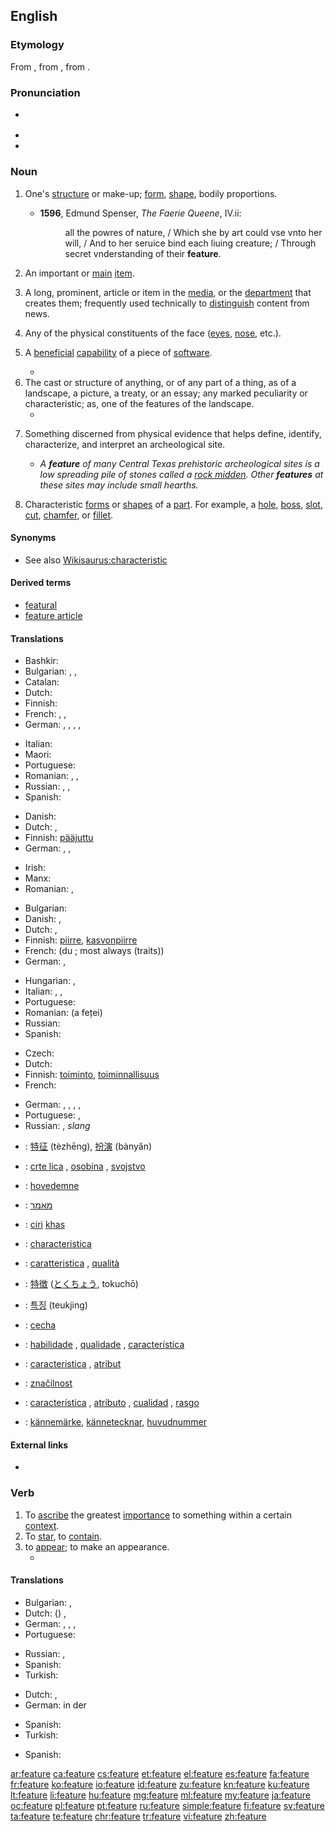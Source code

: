 ==English==
{{wikipedia}}

===Etymology===
From {{etyl|xno|en}} {{term|feture|lang=fro}}, from {{etyl|fro|en}} {{term|faiture|lang=fro}}, from {{etyl|la|en}} {{term|factura|lang=la}}.

===Pronunciation===
* {{a|UK}} {{IPA|/fiːtʃə(ɹ)/}}
* {{audio|en-us-feature.ogg|Audio (US)}}
* {{rhymes|iːtʃə(ɹ)}}

===Noun===
{{en-noun}}

# {{context|obsolete|lang=en}} One's [[structure]] or make-up; [[form]], [[shape]], bodily proportions.
#* '''1596''', Edmund Spenser, ''The Faerie Queene'', IV.ii:
#*: all the powres of nature, / Which she by art could vse vnto her will, / And to her seruice bind each liuing creature; / Through secret vnderstanding of their '''feature'''.
# An important or [[main]] [[item]].
# {{context|media|lang=en}} A long, prominent, article or item in the [[media]], or the [[department]] that creates them; frequently used technically to [[distinguish]] content from news.
# Any of the physical constituents of the face ([[eye]]s, [[nose]], etc.).
# {{context|computing|lang=en}} A [[beneficial]] [[capability]] of a piece of [[software]].
#* {{quote-book|passage=The program contained an internal '''feature''', which allowed a user to update display text after each command keystroke.|title=[[S:Free as in Freedom/Chapter 6|Free as in Freedom]]|author=Sam Williams|year=2002}}
# The cast or structure of anything, or of any part of a thing, as of a landscape, a picture, a treaty, or an essay; any marked peculiarity or characteristic; as, one of the features of the landscape.
#* {{quote-book|passage=The most prominent '''feature''' of the New England land system was the town grant, which in every case became the territorial basis of a group settlement.|title=[[S:1911 Encyclopædia Britannica/United States/History|1911 Encyclopædia Britannica]]|year=1911}}
# {{context|archaeology|lang=en}} Something discerned from physical evidence that helps define, identify,  characterize, and interpret an archeological site.
#* ''A '''feature''' of many Central Texas prehistoric archeological sites is a low spreading pile of stones called a [[rock midden]]. Other '''features''' at these sites may include small hearths.''
# {{context|engineering|lang=en}} Characteristic [[form]]s or [[shape]]s of a [[part]]. For example, a [[hole]], [[boss]], [[slot]], [[cut]], [[chamfer]], or [[fillet]].

====Synonyms====
* See also [[Wikisaurus:characteristic]]

====Derived terms====
* [[featural]]
* [[feature article]]

====Translations====
{{trans-top|important or main item}}
* Bashkir: {{t|ba|сифат|tr=sifat|sc=Cyrl}}
* Bulgarian: {{t+|bg|свойство|n|sc=Cyrl}}, {{t+|bg|признак|m|sc=Cyrl}}, {{t+|bg|особеност|f|sc=Cyrl}}
* Catalan: {{t|ca|tret|m}}
* Dutch: {{t+|nl|eigenschap|f}}
* Finnish: {{t+|fi|ominaisuus}}
* French: {{t+|fr|caractéristique|f}}, {{t+|fr|particularité|f}}, {{t+|fr|spécialité|f}}
* German: {{t+|de|Besonderheit|f}}, {{t+|de|Charakteristikum|n}}, {{t|de|Eigentümlichkeit|f}}, {{t+|de|Merkmal|n}}, {{t+|de|Eigenschaft|f}}
{{trans-mid}}
* Italian: {{t+|it|caratteristica|f}}
* Maori: {{t|mi|tūāhua}}
* Portuguese: {{t+|pt|característica|f}}
* Romanian: {{t+|ro|caracteristică}}, {{t+|ro|particularitate}}, {{t|ro|proprietate}}
* Russian: {{t+|ru|особенность|f|tr=osóbennost’}}, {{t+|ru|свойство|n|tr=svójsto}}, {{t+|ru|признак|m|tr=príznak}}
* Spanish: {{t+|es|característica|f}}
{{trans-bottom}}

{{trans-top|long, prominent, article or item in the media}}
* Danish: {{t|da|feature|c}}
* Dutch: {{t|nl|hoofdartikel|n}}, {{t+|nl|verslag|n}}
* Finnish: [[pääjuttu]]
* German: {{t+|de|Feature|n}}, {{t+|de|Feuilleton|n}}, {{t|de|Sonderbeitrag|m}}
{{trans-mid}}
* Irish: {{t|ga|gnéchlár|m}}
* Manx: {{t|gv|ard-skeeal|m}}
* Romanian: {{t+|ro|foileton}}, {{t+|ro|reportaj}}
{{trans-bottom}}

{{trans-top|one of the physical constituents of the face}}
* Bulgarian: {{t+|bg|черта|f|sc=Cyrl}}
* Danish: {{t|da|træk|n}}, {{t|da|ansigtstræk|n}}
* Dutch: {{t+|nl|trek|m}}, {{t+|nl|gelaatstrek|m}}
* Finnish: [[piirre]], [[kasvonpiirre]]
* French: {{t+|fr|trait|m}} (du {{t+|fr|visage|m}}; most always {{g|p}} (traits))
* German: {{t+|de|Charakteristikum|n}}, {{t+|de|Merkmal|n}}
{{trans-mid}}
* Hungarian: {{t+|hu|arcvonás}}, {{t+|hu|vonás}}
* Italian: {{t|it|tratti somatici}}, {{t|it|connotati}}, {{t|it|lineamenti}}
* Portuguese: {{t+|pt|traço|m}}
* Romanian: {{t|ro|trăsătură}} (a feței)
* Russian: {{t|ru|черта лица|f|tr=čertá licá}}
* Spanish: {{t+|es|rasgo|m}}
{{trans-bottom}}

{{trans-top|computing: beneficial capability of a piece of software}}
* Czech: {{t+|cs|funkce}}
* Dutch: {{t+|nl|eigenschap|f}}
* Finnish: [[toiminto]], [[toiminnallisuus]]
* French: {{t+|fr|fonctionnalité|f}}
{{trans-mid}}
* German: {{t+|de|Besonderheit|f}}, {{t+|de|Merkmal|n}}, {{t+|de|Eigenschaft|f}},  {{t+|de|Funktion|m}},  {{t+|de|Funktion|f}}
* Portuguese: {{t+|pt|funcionalidade|f}},  {{t+|pt|habilidade|f}}
* Russian: {{t+|ru|функция|f|tr=fúnkcija}}, {{t|ru|фича|f|tr=fíča}} ''slang''
{{trans-bottom}}

{{checktrans-top}}
* {{ttbc|cmn}}: [[特征]] (tèzhēng), [[扮演]] (bànyǎn)
* {{ttbc|sh}}: [[crte lica]] {{g|f}}, [[osobina]] {{g|f}}, [[svojstvo]] {{g|n}}
* {{ttbc|da}}: [[hovedemne]] {{g|n}}
* {{ttbc|he}}: [[מאמר]]
* {{ttbc|id}}: [[ciri]] [[khas]]
* {{ttbc|ia}}: [[characteristica]]
* {{ttbc|it}}: [[caratteristica]] {{g|f}}, [[qualità]] {{g|f}}
{{trans-mid}}
* {{ttbc|ja}}: [[特徴]] ([[とくちょう]], tokuchō)
* {{ttbc|ko}}: [[특징]] (teukjing)
* {{ttbc|pl}}: [[cecha]] {{g|f}}
* {{ttbc|pt}}: [[habilidade]] {{g|f}}, [[qualidade]] {{g|f}}, [[característica]] {{g|f}}
* {{ttbc|ro}}: [[caracteristica]] {{g|f}}, [[atribut]] {{g|m}}
* {{ttbc|sl}}: [[značilnost]] {{g|f}}
* {{ttbc|es}}: [[característica]] {{g|f}}, [[atributo]] {{g|m}}, [[cualidad]] {{g|f}}, [[rasgo]] {{g|m}}
* {{ttbc|sv}}: [[kännemärke]], [[kännetecknar]], [[huvudnummer]]
{{trans-bottom}}

====External links====
* {{R:Webster 1913}}

===Verb===
{{en-verb|featur|ing}}

# To [[ascribe]] the greatest [[importance]] to something within a certain [[context]].
# To [[star]], to [[contain]].
# to [[appear]]; to make an appearance.
#* {{quote-news
|year=2009
|date=November 27
|author=
|title=Jimi Hendrix's Voodoo Child has 'best guitar riff'
|work=BBC
|url=http://news.bbc.co.uk/2/hi/entertainment/8382171.stm
|page=
|passage=Led Zeppelin's Whole Lotta Love, Deep Purple's Smoke On The Water and Layla by Derek and the Dominos also '''featured''' in the top five. }}

====Translations====
{{trans-top|ascribe the greatest importance}}
* Bulgarian: {{t+|bg|подчертавам|sc=Cyrl}}, {{t+|bg|характеризирам|sc=Cyrl}}
* Dutch: ({{t+|nl|laten}}) {{t+|nl|oplichten}}, {{t+|nl|benadrukken}}
* German: {{t+|de|bieten}}, {{t+|de|aufweisen}}, {{t|de|darbieten}}, {{t+|de|besonders}} {{t+|de|herausstellen}}
* Portuguese: {{t|pt|priorizar}}
{{trans-mid}}
* Russian: {{t+|ru|подчёркивать|tr=podčjórkivat’}} {{impf}},{{t+|ru|подчеркнуть|tr=podčerknút’}} {{pf.}}
* Spanish: {{t+|es|priorizar}}
* Turkish: {{t|tr|özellik taşımak}}
{{trans-bottom}}

{{trans-top|star, contain}}
* Dutch: {{t+|nl|met}}, {{t+|nl|bevatten}}
* German: in der {{t+|de|Hauptrolle|f}} {{t+|de|mitspielen}}
{{trans-mid}}
* Spanish: {{t|es|protagonizar}}
* Turkish: {{t|tr|baş rôlde oynamak}}
{{trans-bottom}}

{{trans-top|to appear; to make an appearance}}
* Spanish: {{t+|es|aparecer}}
{{trans-mid}}
{{trans-bottom}}

[[ar:feature]]
[[ca:feature]]
[[cs:feature]]
[[et:feature]]
[[el:feature]]
[[es:feature]]
[[fa:feature]]
[[fr:feature]]
[[ko:feature]]
[[io:feature]]
[[id:feature]]
[[zu:feature]]
[[kn:feature]]
[[ku:feature]]
[[lt:feature]]
[[li:feature]]
[[hu:feature]]
[[mg:feature]]
[[ml:feature]]
[[my:feature]]
[[ja:feature]]
[[oc:feature]]
[[pl:feature]]
[[pt:feature]]
[[ru:feature]]
[[simple:feature]]
[[fi:feature]]
[[sv:feature]]
[[ta:feature]]
[[te:feature]]
[[chr:feature]]
[[tr:feature]]
[[vi:feature]]
[[zh:feature]]